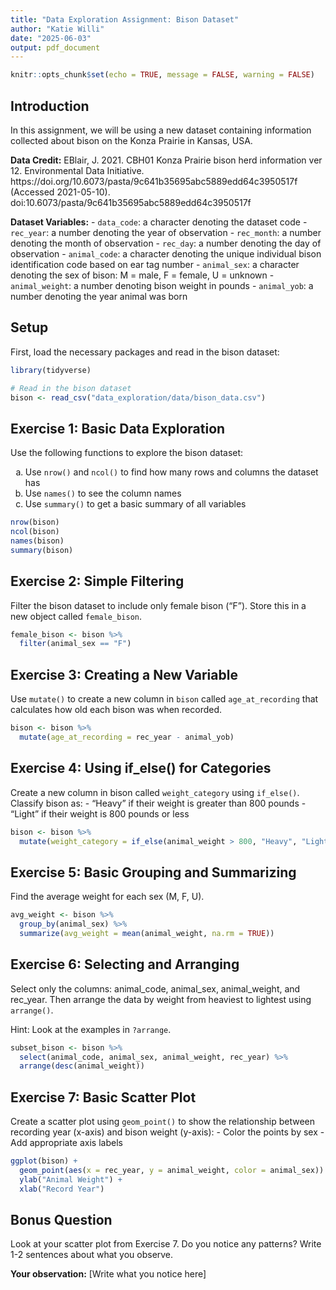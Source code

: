 ```yaml
---
title: "Data Exploration Assignment: Bison Dataset"
author: "Katie Willi"
date: "2025-06-03"
output: pdf_document
---
```


```r
knitr::opts_chunk$set(echo = TRUE, message = FALSE, warning = FALSE)
```

## Introduction

In this assignment, we will be using a new dataset containing information collected about bison on the Konza Prairie in Kansas, USA.

**Data Credit:**
EBlair, J. 2021. CBH01 Konza Prairie bison herd information ver 12. Environmental Data Initiative. https://doi.org/10.6073/pasta/9c641b35695abc5889edd64c3950517f (Accessed 2021-05-10). doi:10.6073/pasta/9c641b35695abc5889edd64c3950517f

**Dataset Variables:**
- `data_code`: a character denoting the dataset code
- `rec_year`: a number denoting the year of observation
- `rec_month`: a number denoting the month of observation
- `rec_day`: a number denoting the day of observation
- `animal_code`: a character denoting the unique individual bison identification code based on ear tag number
- `animal_sex`: a character denoting the sex of bison: M = male, F = female, U = unknown
- `animal_weight`: a number denoting bison weight in pounds
- `animal_yob`: a number denoting the year animal was born

## Setup

First, load the necessary packages and read in the bison dataset:

```r
library(tidyverse)

# Read in the bison dataset
bison <- read_csv("data_exploration/data/bison_data.csv")
```

## Exercise 1: Basic Data Exploration

Use the following functions to explore the bison dataset:

a) Use `nrow()` and `ncol()` to find how many rows and columns the dataset has
b) Use `names()` to see the column names
c) Use `summary()` to get a basic summary of all variables

```r
nrow(bison)
ncol(bison)
names(bison)
summary(bison)
```

## Exercise 2: Simple Filtering

Filter the bison dataset to include only female bison ("F"). 
Store this in a new object called `female_bison`.

```r
female_bison <- bison %>%
  filter(animal_sex == "F")
```

## Exercise 3: Creating a New Variable

Use `mutate()` to create a new column in `bison` called `age_at_recording` that calculates how old each bison was when recorded.

```r
bison <- bison %>%
  mutate(age_at_recording = rec_year - animal_yob)
```

## Exercise 4: Using if_else() for Categories

Create a new column in bison called `weight_category` using `if_else()`. Classify bison as:
- "Heavy" if their weight is greater than 800 pounds
- "Light" if their weight is 800 pounds or less

```r
bison <- bison %>%
  mutate(weight_category = if_else(animal_weight > 800, "Heavy", "Light"))
```

## Exercise 5: Basic Grouping and Summarizing

Find the average weight for each sex (M, F, U). 

```r
avg_weight <- bison %>%
  group_by(animal_sex) %>%
  summarize(avg_weight = mean(animal_weight, na.rm = TRUE))
```

## Exercise 6: Selecting and Arranging

Select only the columns: animal_code, animal_sex, animal_weight, and rec_year.
Then arrange the data by weight from heaviest to lightest using `arrange()`.

Hint: Look at the examples in `?arrange`.

```r
subset_bison <- bison %>%
  select(animal_code, animal_sex, animal_weight, rec_year) %>%
  arrange(desc(animal_weight))
```

## Exercise 7: Basic Scatter Plot

Create a scatter plot using `geom_point()` to show the relationship between recording year (x-axis) and bison weight (y-axis):
- Color the points by sex 
- Add appropriate axis labels

```r
ggplot(bison) +
  geom_point(aes(x = rec_year, y = animal_weight, color = animal_sex)) +
  ylab("Animal Weight") +
  xlab("Record Year")
```

## Bonus Question

Look at your scatter plot from Exercise 7. Do you notice any patterns? Write 1-2 sentences about what you observe.

**Your observation:**
[Write what you notice here]
